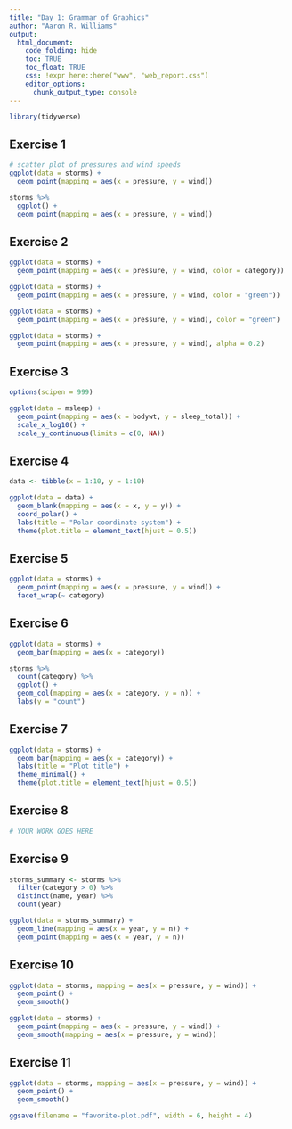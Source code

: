 ```yaml
---
title: "Day 1: Grammar of Graphics"
author: "Aaron R. Williams"
output:
  html_document:
    code_folding: hide
    toc: TRUE
    toc_float: TRUE
    css: !expr here::here("www", "web_report.css")
    editor_options:
      chunk_output_type: console
---
```


```r
library(tidyverse)

```

## Exercise 1

```r
# scatter plot of pressures and wind speeds
ggplot(data = storms) +
  geom_point(mapping = aes(x = pressure, y = wind))

storms %>%
  ggplot() +
  geom_point(mapping = aes(x = pressure, y = wind))

```

## Exercise 2

```r
ggplot(data = storms) +
  geom_point(mapping = aes(x = pressure, y = wind, color = category))

ggplot(data = storms) +
  geom_point(mapping = aes(x = pressure, y = wind, color = "green"))

ggplot(data = storms) +
  geom_point(mapping = aes(x = pressure, y = wind), color = "green")

ggplot(data = storms) +
  geom_point(mapping = aes(x = pressure, y = wind), alpha = 0.2)

```

## Exercise 3

```r
options(scipen = 999)

ggplot(data = msleep) +
  geom_point(mapping = aes(x = bodywt, y = sleep_total)) +
  scale_x_log10() +
  scale_y_continuous(limits = c(0, NA))

```

## Exercise 4

```r
data <- tibble(x = 1:10, y = 1:10)

ggplot(data = data) +
  geom_blank(mapping = aes(x = x, y = y)) +
  coord_polar() +
  labs(title = "Polar coordinate system") +
  theme(plot.title = element_text(hjust = 0.5))

```

## Exercise 5

```r
ggplot(data = storms) +
  geom_point(mapping = aes(x = pressure, y = wind)) +
  facet_wrap(~ category)

```

## Exercise 6

```r
ggplot(data = storms) +
  geom_bar(mapping = aes(x = category))

storms %>%
  count(category) %>%
  ggplot() +
  geom_col(mapping = aes(x = category, y = n)) +
  labs(y = "count")

```

## Exercise 7

```r
ggplot(data = storms) +
  geom_bar(mapping = aes(x = category)) +
  labs(title = "Plot title") +
  theme_minimal() +
  theme(plot.title = element_text(hjust = 0.5))

```

## Exercise 8

```r
# YOUR WORK GOES HERE

```

## Exercise 9

```r
storms_summary <- storms %>%  
  filter(category > 0) %>%
  distinct(name, year) %>%
  count(year)

ggplot(data = storms_summary) + 
  geom_line(mapping = aes(x = year, y = n)) +
  geom_point(mapping = aes(x = year, y = n))

```

## Exercise 10

```r
ggplot(data = storms, mapping = aes(x = pressure, y = wind)) +
  geom_point() + 
  geom_smooth()

ggplot(data = storms) +
  geom_point(mapping = aes(x = pressure, y = wind)) + 
  geom_smooth(mapping = aes(x = pressure, y = wind))


```

## Exercise 11

```r
ggplot(data = storms, mapping = aes(x = pressure, y = wind)) +
  geom_point() + 
  geom_smooth()

ggsave(filename = "favorite-plot.pdf", width = 6, height = 4)

```



